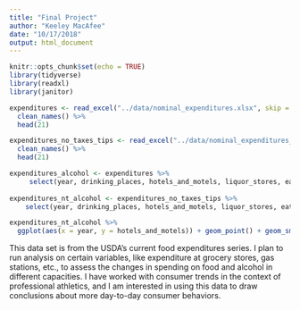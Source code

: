 ```yaml
---
title: "Final Project"
author: "Keeley MacAfee"
date: "10/17/2018"
output: html_document
---
```


```r
knitr::opts_chunk$set(echo = TRUE)
library(tidyverse)
library(readxl)
library(janitor)
```

```r
expenditures <- read_excel("../data/nominal_expenditures.xlsx", skip = 4) %>%
  clean_names() %>%
  head(21)

expenditures_no_taxes_tips <- read_excel("../data/nominal_expenditures_no_taxes_tips.xlsx", skip = 4) %>%
  clean_names() %>%
  head(21)

expenditures_alcohol <- expenditures %>%
     select(year, drinking_places, hotels_and_motels, liquor_stores, eating_and_drinking_places)
   
expenditures_nt_alcohol <- expenditures_no_taxes_tips %>%
    select(year, drinking_places, hotels_and_motels, liquor_stores, eating_and_drinking_places)

expenditures_nt_alcohol %>%
  ggplot(aes(x = year, y = hotels_and_motels)) + geom_point() + geom_smooth()

```
 
This data set is from the USDA's current food expenditures series. I plan to run analysis on certain variables, like expenditure at grocery stores, gas stations, etc., to assess the changes in spending on food and alcohol in different capacities. I have worked with consumer trends in the context of professional athletics, and I am interested in using this data to draw conclusions about more day-to-day consumer behaviors.

